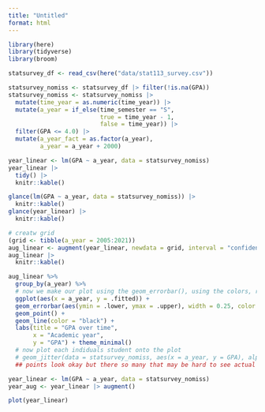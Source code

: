 ```yaml
---
title: "Untitled"
format: html
---
```


```r
library(here)
library(tidyverse)
library(broom)

statsurvey_df <- read_csv(here("data/stat113_survey.csv"))

statsurvey_nomiss <- statsurvey_df |> filter(!is.na(GPA))
statsurvey_nomiss <- statsurvey_nomiss |>
  mutate(time_year = as.numeric(time_year)) |>
  mutate(a_year = if_else(time_semester == "S",
                          true = time_year - 1,
                          false = time_year)) |>
  filter(GPA <= 4.0) |>
  mutate(a_year_fact = as.factor(a_year),
         a_year = a_year + 2000)
```


```r
year_linear <- lm(GPA ~ a_year, data = statsurvey_nomiss)
year_linear |>
  tidy() |>
  knitr::kable()
```
```r
glance(lm(GPA ~ a_year, data = statsurvey_nomiss)) |>
  knitr::kable()
glance(year_linear) |>
  knitr::kable()
```

```r
# creatw grid
(grid <- tibble(a_year = 2005:2021))
aug_linear <- augment(year_linear, newdata = grid, interval = "confidence")
aug_linear |>
  knitr::kable()
```



```r
aug_linear %>%
  group_by(a_year) %>%
  # now we make our plot using the geom_errorbar(), using the colors, red, white and scarlet
  ggplot(aes(x = a_year, y = .fitted)) +
  geom_errorbar(aes(ymin = .lower, ymax = .upper), width = 0.25, color = "red") +
  geom_point() +
  geom_line(color = "black") +
  labs(title = "GPA over time",
       x = "Academic year",
       y = "GPA") + theme_minimal()
  # now plot each indiduals student onto the plot
  # geom_jitter(data = statsurvey_nomiss, aes(x = a_year, y = GPA), alpha = 0.5, width = 0.25)
  ## points look okay but there so many that may be hard to see actual trend
```


```r
year_linear <- lm(GPA ~ a_year, data = statsurvey_nomiss)
year_aug <- year_linear |> augment()

plot(year_linear)
```


```r

```



























